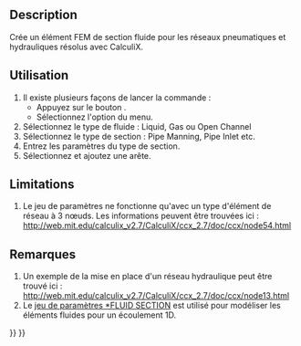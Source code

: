<languages/>

{{Docnav/fr
|[[FEM_ElementGeometry2D/fr|Épaisseur d'un élément 2D]]
|[[FEM_ConstraintElectrostaticPotential/fr|Potentiel électrostatique]]
|[[FEM_Workbench/fr|Atelier FEM]]
|IconL=FEM_ElementGeometry2D.svg
|IconR=FEM_ConstraintElectrostaticPotential.svg
|IconC=Workbench_FEM.svg
}}

{{GuiCommandContainer
|
{{GuiCommand/fr
|Name=FEM ElementFluid1D
|Name/fr=FEM Section fluide 1D
|MenuLocation=Modèle → Géométrie de l'élement → Section de fluide pour un écoulement 1D
|Workbenches=[[FEM_Workbench/fr|FEM]]
|SeeAlso=[[FEM_tutorial/fr|FEM Tutoriel]]
}}
{{GuiCommandFemInfo/fr
|Solvers=CalculiX
}}
}}

==Description==

Crée un élément FEM de section fluide pour les réseaux pneumatiques et hydrauliques résolus avec CalculiX.

<span id="Usage"></span>
==Utilisation==

# Il existe plusieurs façons de lancer la commande :
#* Appuyez sur le bouton {{Button|[[Image:FEM_ElementFluid1D.svg|16px]] [[FEM_ElementFluid1D/fr|Section de fluide pour un écoulement 1D]]}}.
#* Sélectionnez l'option {{MenuCommand|Modèle → Géométrie de l'élement → [[Image:FEM_ElementFluid1D.svg|16px]] Section de fluide pour un écoulement 1D}} du menu.
# Sélectionnez le type de fluide : Liquid, Gas ou Open Channel
# Sélectionnez le type de section : Pipe Manning, Pipe Inlet etc.
# Entrez les paramètres du type de section.
# Sélectionnez et ajoutez une arête.

==Limitations==

# Le jeu de paramètres ne fonctionne qu'avec un type d'élément de réseau à 3 nœuds. Les informations peuvent être trouvées ici : http://web.mit.edu/calculix_v2.7/CalculiX/ccx_2.7/doc/ccx/node54.html

<span id="Notes"></span>
==Remarques==

# Un exemple de la mise en place d'un réseau hydraulique peut être trouvé ici : http://web.mit.edu/calculix_v2.7/CalculiX/ccx_2.7/doc/ccx/node13.html
# Le [http://web.mit.edu/calculix_v2.7/CalculiX/ccx_2.7/doc/ccx/node205.html jeu de paramètres *FLUID SECTION] est utilisé pour modéliser les éléments fluides pour un écoulement 1D.


{{Docnav/fr
|[[FEM_ElementGeometry2D/fr|Épaisseur d'un élément 2D]]
|[[FEM_ConstraintElectrostaticPotential/fr|Potentiel électrostatique]]
|[[FEM_Workbench/fr|Atelier FEM]]
|IconL=FEM_ElementGeometry2D.svg
|IconR=FEM_ConstraintElectrostaticPotential.svg
|IconC=Workbench_FEM.svg
}}

{{FEM Tools navi{{#translation:}}}}
{{Userdocnavi{{#translation:}}}}
{{clear}}
